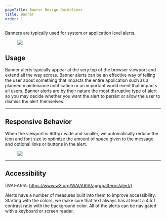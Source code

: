 ```yaml
---
pageTitle: Banner Design Guidelines
title: Banner
order: 1
---
```



<PageContent componentName="banner" type="design">

<LeadParagraph>
  Banners are typically used for system or application level alerts.
</LeadParagraph>

<figure>
  <img src="../../images/alerts/banner-alert-example.png" alt=" " />
</figure>

## Usage

Banner alerts typically appear at the very top of the browser viewport and extend all the way across. Banner alerts can be an effective way of telling the user about something that impacts the entire application such as a planned maintenance notification or an important world event that impacts all users. Banner alerts are by their nature the most disruptive type of alert so you may decide whether you want the alert to persist or allow the user to dismiss the alert themselves.

---

## Responsive Behavior

When the viewport is 600px wide and smaller, we automatically reduce the icon and font size to optimize the amount of space given to the message and optional links or buttons in the alert.

<figure>
  <img src="../../images/alerts/mobile-banner-alert-example.png" alt=" " />
</figure>
<span className="horizontal-spacer" />

---

## Accessibility

(WAI-ARIA: <a href="https://www.w3.org/WAI/ARIA/apg/patterns/alert/">https://www.w3.org/WAI/ARIA/apg/patterns/alert/</a>)

Alerts have a number of measures built into them to improve accessibility. Starting with the colors, we make sure that text always has at least a 4.5:1 contrast ratio with the background color. All of the alerts can be navigated with a keyboard or screen reader.

</PageContent>

